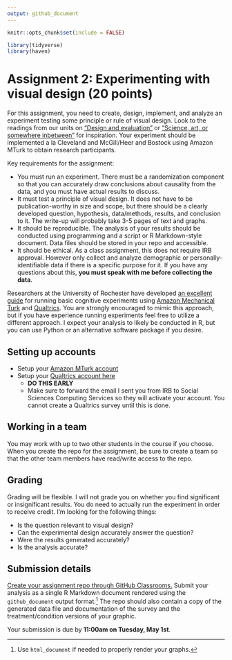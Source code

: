 ```yaml
---
output: github_document
---
```


```r
knitr::opts_chunk$set(include = FALSE)
```

```r
library(tidyverse)
library(haven)
```

# Assignment 2: Experimenting with visual design (20 points)

For this assignment, you need to create, design, implement, and analyze an experiment testing some principle or rule of visual design. Look to the readings from our units on ["Design and evaluation"](../notes/day3-notes.html) or ["Science, art, or somewhere inbetween"](../notes/day5-notes.html) for inspiration. Your experiment should be implemented a la Cleveland and McGill/Heer and Bostock using Amazon MTurk to obtain research participants.

Key requirements for the assignment:

* You must run an experiment. There must be a randomization component so that you can accurately draw conclusions about causality from the data, and you must have actual results to discuss.
* It must test a principle of visual design. It does not have to be publication-worthy in size and scope, but there should be a clearly developed question, hypothesis, data/methods, results, and conclusion to it. The write-up will probably take 3-5 pages of text and graphs.
* It should be reproducible. The analysis of your results should be conducted using programming and a script or R Markdown-style document. Data files should be stored in your repo and accessible.
* It should be ethical. As a class assignment, this does not require IRB approval. However only collect and analyze demographic or personally-identifiable data if there is a specific purpose for it. If you have any questions about this, **you must speak with me before collecting the data**.

Researchers at the University of Rochester have developed [an excellent guide](http://amandapogue.github.io/Qualtrics_Tutorial/) for running basic cognitive experiments using [Amazon Mechanical Turk](https://www.mturk.com/mturk/welcome) and [Qualtrics](https://sscs.uchicago.edu/page/qualtrics). You are strongly encouraged to mimic this approach, but if you have experience running experiments feel free to utilize a different approach. I expect your analysis to likely be conducted in R, but you can use Python or an alternative software package if you desire.

## Setting up accounts

* Setup your [Amazon MTurk account](https://www.mturk.com/mturk/welcome)
* Setup your [Qualtrics account here](https://sscs.uchicago.edu/page/qualtrics)
    * **DO THIS EARLY**
    * Make sure to forward the email I sent you from IRB to Social Sciences Computing Services so they will activate your account. You cannot create a Qualtrics survey until this is done.
    
## Working in a team

You may work with up to two other students in the course if you choose. When you create the repo for the assignment, be sure to create a team so that the other team members have read/write access to the repo.

## Grading

Grading will be flexible. I will not grade you on whether you find significant or insignificant results. You do need to actually run the experiment in order to receive credit. I'm looking for the following things:

* Is the question relevant to visual design?
* Can the experimental design accurately answer the question?
* Were the results generated accurately?
* Is the analysis accurate?

## Submission details

[Create your assignment repo through GitHub Classrooms.](https://classroom.github.com/g/WtfroPll) Submit your analysis as a single R Markdown document rendered using the `github_document` output format.^[Use `html_document` if needed to properly render your graphs.] The repo should also contain a copy of the generated data file and documentation of the survey and the treatment/condition versions of your graphic.

Your submission is due by **11:00am on Tuesday, May 1st**.
